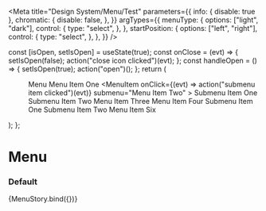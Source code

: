 

<Meta
  title="Design System/Menu/Test"
  parameters={{
    info: { disable: true },
    chromatic: {
      disable: false,
    },
  }}
  argTypes={{
    menuType: {
      options: ["light", "dark"],
      control: {
        type: "select",
      },
    },
    startPosition: {
      options: ["left", "right"],
      control: {
        type: "select",
      },
    },
  }}
/>

  const [isOpen, setIsOpen] = useState(true);
  const onClose = (evt) => {
    setIsOpen(false);
    action("close icon clicked")(evt);
  };
  const handleOpen = () => {
    setIsOpen(true);
    action("open")();
  };
  return (
    <Menu menuType={menuType}>
      <MenuItem onClick={handleOpen}>Menu</MenuItem>
      <MenuFullscreen
        startPosition={startPosition}
        isOpen={isOpen}
        onClose={onClose}
      >
        <MenuItem href="#">Menu Item One</MenuItem>
        <MenuItem
          onClick={(evt) => action("submenu item clicked")(evt)}
          submenu="Menu Item Two"
        >
          <MenuItem href="#">Submenu Item One</MenuItem>
          <MenuItem href="#">Submenu Item Two</MenuItem>
        </MenuItem>
        <MenuItem href="#">Menu Item Three</MenuItem>
        <MenuItem href="#">Menu Item Four</MenuItem>
        <MenuItem submenu="Menu Item Five">
          <MenuItem href="#">Submenu Item One</MenuItem>
          <MenuItem href="#">Submenu Item Two</MenuItem>
        </MenuItem>
        <MenuItem href="#">Menu Item Six</MenuItem>
      </MenuFullscreen>
    </Menu>
  );
};

# Menu

### Default

<Preview>
  <Story
    name="default"
    args={{
      menuType: "light",
      startPosition: "left",
    }}
  >
    {MenuStory.bind({})}
  </Story>
</Preview>
